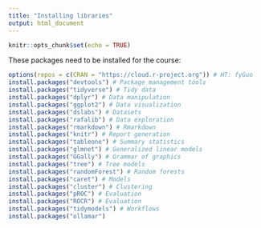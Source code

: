 ```yaml
---
title: "Installing libraries"
output: html_document
---
```


```r
knitr::opts_chunk$set(echo = TRUE)
```

These packages need to be installed for the course:


```r
options(repos = c(CRAN = "https://cloud.r-project.org")) # HT: fyGuo
install.packages("devtools") # Package management tools
install.packages("tidyverse") # Tidy data
install.packages("dplyr") # Data manipulation
install.packages("ggplot2") # Data visualization
install.packages("dslabs") # Datasets
install.packages("rafalib") # Data exploration
install.packages("rmarkdown") # Rmarkdown
install.packages("knitr") # Report generation
install.packages("tableone") # Summary statistics
install.packages("glmnet") # Generalized linear models
install.packages("GGally") # Grammar of graphics
install.packages("tree") # Tree models
install.packages("randomForest") # Random forests
install.packages("caret") # Models
install.packages("cluster") # Clustering
install.packages("pROC") # Evaluation
install.packages("ROCR") # Evaluation
install.packages("tidymodels") # Workflows
install.packages("ollamar")
```
